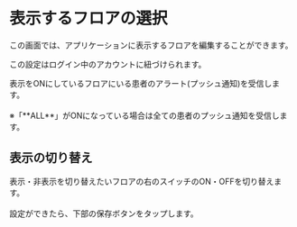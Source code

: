 # 表示するフロアの選択

この画面では、アプリケーションに表示するフロアを編集することができます。

<Info>この設定はログイン中のアカウントに紐づけられます。</Info>

<Info>
表示をONにしているフロアにいる患者のアラート(プッシュ通知)を受信します。<br></br>
※「**ALL**」がONになっている場合は全ての患者のプッシュ通知を受信します。
</Info>

## 表示の切り替え

表示・非表示を切り替えたいフロアの右のスイッチのON・OFFを切り替えます。<br></br>
設定ができたら、下部の保存ボタンをタップします。
